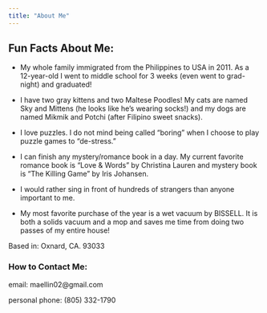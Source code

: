 ```yaml
---
title: "About Me"
---
```


## Fun Facts About Me:

-   My whole family immigrated from the Philippines to USA in 2011. As a 12-year-old I went to middle school for 3 weeks (even went to grad-night) and graduated!

-   I have two gray kittens and two Maltese Poodles! My cats are named Sky and Mittens (he looks like he's wearing socks!) and my dogs are named Mikmik and Potchi (after Filipino sweet snacks).

-   I love puzzles. I do not mind being called "boring" when I choose to play puzzle games to "de-stress."

-   I can finish any mystery/romance book in a day. My current favorite romance book is "Love & Words" by Christina Lauren and mystery book is "The Killing Game" by Iris Johansen.

-   I would rather sing in front of hundreds of strangers than anyone important to me.

-   My most favorite purchase of the year is a wet vacuum by BISSELL. It is both a solids vacuum and a mop and saves me time from doing two passes of my entire house!


Based in: Oxnard, CA. 93033

### How to Contact Me:

email: maellin02\@gmail.com

personal phone: (805) 332-1790
